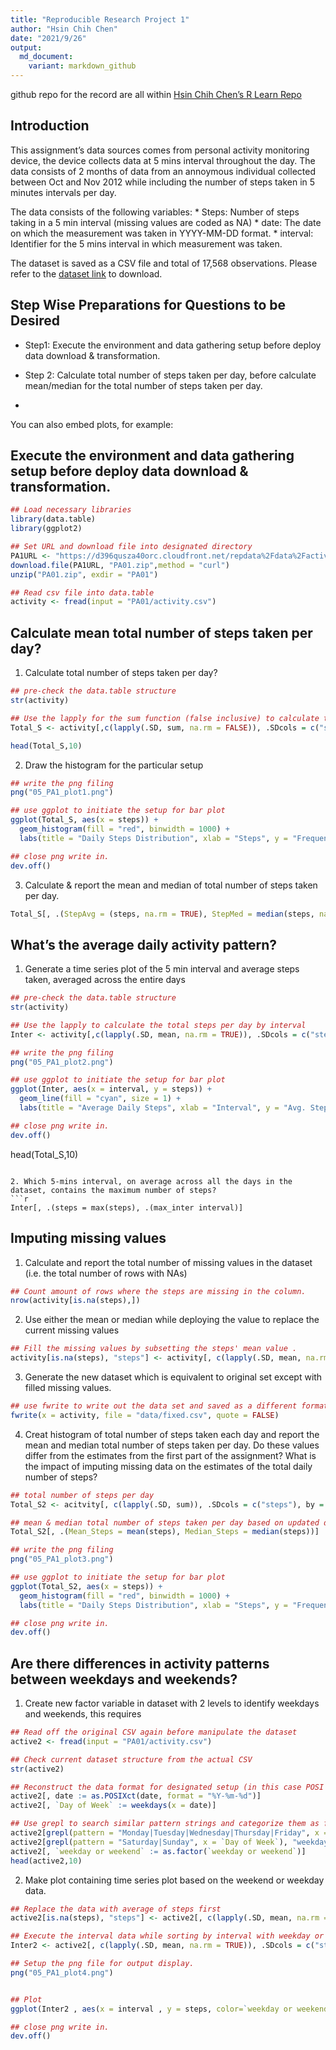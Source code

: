 ```yaml
---
title: "Reproducible Research Project 1"
author: "Hsin Chih Chen"
date: "2021/9/26"
output:
  md_document:
    variant: markdown_github
---
```


github repo for the record are all within [Hsin Chih Chen's R Learn Repo](https://github.com/hsc251/RLearn)

## Introduction 

This assignment's data sources comes from personal activity monitoring device, the device collects data at 5 mins interval throughout the day. The data consists of 2 months of data from an annoymous individual collected between Oct and Nov 2012 while including the number of steps taken in 5 minutes intervals per day. 

The data consists of the following variables:
  * Steps: Number of steps taking in a 5 min interval (missing values are coded as NA)
  * date: The date on which the measurement was taken in YYYY-MM-DD format.
  * interval: Identifier for the 5 mins interval in which measurement was taken.

The dataset is saved as a CSV file and total of 17,568 observations. Please refer to the [dataset link](https://d396qusza40orc.cloudfront.net/repdata%2Fdata%2Factivity.zip) to download.

## Step Wise Preparations for Questions to be Desired
  * Step1: Execute the environment and data gathering setup before deploy data download & transformation.
  
  * Step 2: Calculate total number of steps taken per day, before calculate mean/median for the total number of steps taken per day.
  
  * 

You can also embed plots, for example:

## Execute the environment and data gathering setup before deploy data download & transformation.

```r
## Load necessary libraries
library(data.table)
library(ggplot2)

## Set URL and download file into designated directory
PA1URL <- "https://d396qusza40orc.cloudfront.net/repdata%2Fdata%2Factivity.zip"
download.file(PA1URL, "PA01.zip",method = "curl")
unzip("PA01.zip", exdir = "PA01")

## Read csv file into data.table
activity <- fread(input = "PA01/activity.csv")
```

## Calculate mean total number of steps taken per day?

1. Calculate total number of steps taken per day?
```r
## pre-check the data.table structure
str(activity)

## Use the lapply for the sum function (false inclusive) to calculate the total steps per day. 
Total_S <- activity[,c(lapply(.SD, sum, na.rm = FALSE)), .SDcols = c("steps"), by = .(date)]

head(Total_S,10)
```

2. Draw the histogram for the particular setup
```r
## write the png filing
png("05_PA1_plot1.png")

## use ggplot to initiate the setup for bar plot
ggplot(Total_S, aes(x = steps)) +
  geom_histogram(fill = "red", binwidth = 1000) +
  labs(title = "Daily Steps Distribution", xlab = "Steps", y = "Frequency")

## close png write in.
dev.off()
```

3. Calculate & report the mean and median of total number of steps taken per day.
```r
Total_S[, .(StepAvg = (steps, na.rm = TRUE), StepMed = median(steps, na.rm = TRUE))]
```

## What's the average daily activity pattern?

1. Generate a time series plot of the 5 min interval and average steps taken, averaged across the entire days

```r
## pre-check the data.table structure
str(activity)

## Use the lapply to calculate the total steps per day by interval 
Inter <- activity[,c(lapply(.SD, mean, na.rm = TRUE)), .SDcols = c("steps"), by = .(interval)]

## write the png filing
png("05_PA1_plot2.png")

## use ggplot to initiate the setup for bar plot
ggplot(Inter, aes(x = interval, y = steps)) +
  geom_line(fill = "cyan", size = 1) +
  labs(title = "Average Daily Steps", xlab = "Interval", y = "Avg. Steps per Day")

## close png write in.
dev.off()
```

head(Total_S,10)
```

2. Which 5-mins interval, on average across all the days in the dataset, contains the maximum number of steps?
```r
Inter[, .(steps = max(steps), .(max_inter interval)]
```

## Imputing missing values

1. Calculate and report the total number of missing values in the dataset (i.e. the total number of rows with NAs)

```r
## Count amount of rows where the steps are missing in the column.
nrow(activity[is.na(steps),])
```

2. Use either the mean or median while deploying the value to replace the current missing values

```R
## Fill the missing values by subsetting the steps' mean value .
activity[is.na(steps), "steps"] <- activity[, c(lapply(.SD, mean, na.rm = TRUE)), .SDcols = c("steps")]
```

3. Generate the new dataset which is equivalent to original set except with filled missing values.

```r
## use fwrite to write out the data set and saved as a different format
fwrite(x = activity, file = "data/fixed.csv", quote = FALSE)
```

4. Creat histogram of total number of steps taken each day and report the mean and median total number of steps taken per day. Do these values differ from the estimates from the first part of the assignment? What is the impact of imputing missing data on the estimates of the total daily number of steps?

```r
## total number of steps per day
Total_S2 <- acitvity[, c(lapply(.SD, sum)), .SDcols = c("steps"), by = .(date)]

## mean & median total number of steps taken per day based on updated data
Total_S2[, .(Mean_Steps = mean(steps), Median_Steps = median(steps))]

## write the png filing
png("05_PA1_plot3.png")

## use ggplot to initiate the setup for bar plot
ggplot(Total_S2, aes(x = steps)) +
  geom_histogram(fill = "red", binwidth = 1000) +
  labs(title = "Daily Steps Distribution", xlab = "Steps", y = "Frequency")

## close png write in.
dev.off()
```

## Are there differences in activity patterns between weekdays and weekends?

1. Create new factor variable in dataset with 2 levels to identify weekdays and weekends, this requires

```r
## Read off the original CSV again before manipulate the dataset
active2 <- fread(input = "PA01/activity.csv")

## Check current dataset structure from the actual CSV
str(active2)

## Reconstruct the data format for designated setup (in this case POSI date)
active2[, date := as.POSIXct(date, format = "%Y-%m-%d")]
active2[, `Day of Week` := weekdays(x = date)]

## Use grepl to search similar pattern strings and categorize them as factors
active2[grepl(pattern = "Monday|Tuesday|Wednesday|Thursday|Friday", x = `Day of Week`), "weekday or weekend"] <- "weekday"
active2[grepl(pattern = "Saturday|Sunday", x = `Day of Week`), "weekday or weekend"] <- "weekend"
active2[, `weekday or weekend` := as.factor(`weekday or weekend`)]
head(active2,10)
```

2. Make plot containing time series plot based on the weekend or weekday data.

```r
## Replace the data with average of steps first
active2[is.na(steps), "steps"] <- active2[, c(lapply(.SD, mean, na.rm = TRUE)), .SDcols = c("steps")]

## Execute the interval data while sorting by interval with weekday or weekend
Inter2 <- active2[, c(lapply(.SD, mean, na.rm = TRUE)), .SDcols = c("steps"), by = .(interval, `weekday or weekend`)] 

## Setup the png file for output display.
png("05_PA1_plot4.png")


## Plot
ggplot(Inter2 , aes(x = interval , y = steps, color=`weekday or weekend`)) + geom_line() + labs(title = "Avg. Daily Steps by Week Type", x = "Interval", y = "No. of Steps") + facet_wrap(~`weekday or weekend` , ncol = 1, nrow=2)

## close png write in.
dev.off()
```
